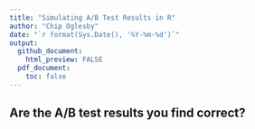 ```yaml
---
title: "Simulating A/B Test Results in R"
author: "Chip Oglesby"
date: "`r format(Sys.Date(), '%Y-%m-%d')`"
output: 
  github_document:
    html_preview: FALSE
  pdf_document:
    toc: false
---
```


## Are the A/B test results you find correct?